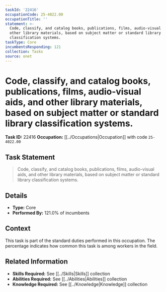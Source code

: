 ```yaml
---
taskId: '22416'
occupationCode: 25-4022.00
occupationTitle: ''
statement: >-
  Code, classify, and catalog books, publications, films, audio-visual aids, and
  other library materials, based on subject matter or standard library
  classification systems.
taskType: Core
incumbentsResponding: 121
collection: Tasks
source: onet
---
```

# Code, classify, and catalog books, publications, films, audio-visual aids, and other library materials, based on subject matter or standard library classification systems.

**Task ID:** 22416
**Occupation:** [[../Occupations|Occupation]] with code `25-4022.00`

## Task Statement

> Code, classify, and catalog books, publications, films, audio-visual aids, and other library materials, based on subject matter or standard library classification systems.

## Details

- **Type:** Core
- **Performed By:** 121.0% of incumbents

## Context

This task is part of the standard duties performed in this occupation. The percentage indicates how common this task is among workers in the field.

## Related Information

- **Skills Required:** See [[../Skills|Skills]] collection
- **Abilities Required:** See [[../Abilities|Abilities]] collection
- **Knowledge Required:** See [[../Knowledge|Knowledge]] collection
